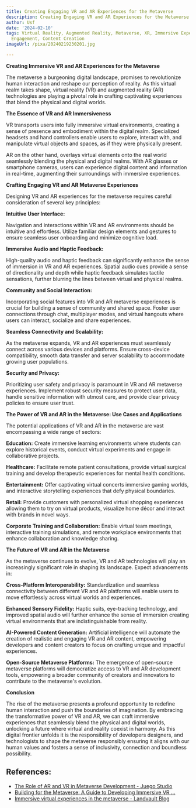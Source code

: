 ```yaml
---
title: Creating Engaging VR and AR Experiences for the Metaverse
description: Creating Engaging VR and AR Experiences for the Metaverse
author: Usf
date: '2024-02-10'
tags: Virtual Reality, Augmented Reality, Metaverse, XR, Immersive Experiences, User
  Engagement, Content Creation
imageUrl: /pixa/20240219230201.jpg

---
```

**Creating  Immersive VR and AR Experiences for  the Metaverse**

The metaverse a  burgeoning digital  landscape, promises to revolutionize human interaction and reshape our perception of reality. As this virtual realm takes shape, virtual reality (VR) and augmented reality (AR) technologies are playing a pivotal role in crafting captivating experiences that blend the physical and digital worlds.

**The Essence of VR  and AR Immersiveness**

VR transports users into fully immersive virtual  environments, creating a sense of presence and embodiment within the digital realm. Specialized headsets and hand controllers enable users  to explore, interact with, and  manipulate virtual  objects and spaces, as if they were physically present.

AR on the other hand,  overlays virtual elements onto the real world seamlessly blending the physical and digital realms. With AR glasses or smartphone cameras, users can experience digital  content and information  in real-time,  augmenting their surroundings with immersive experiences.

**Crafting Engaging VR and AR Metaverse Experiences**

Designing VR and AR experiences for the metaverse requires careful consideration of several key principles:

**Intuitive User Interface:**

Navigation and interactions within VR and  AR environments should be intuitive and effortless. Utilize familiar design  elements and  gestures to ensure  seamless user onboarding and minimize cognitive  load.

**Immersive Audio  and Haptic Feedback:**

High-quality audio and  haptic  feedback can significantly enhance  the sense of immersion  in VR and AR experiences. Spatial audio cues provide a sense of directionality and  depth while haptic feedback simulates tactile sensations, further blurring the lines between virtual and physical realms.

**Community and Social Interaction:**

Incorporating social features into VR and AR metaverse experiences  is crucial for building a sense of community and shared space. Foster  user connections through chat, multiplayer modes, and virtual hangouts where users can interact, socialize and share  experiences.

**Seamless Connectivity and Scalability:**

As the metaverse expands, VR and AR experiences must seamlessly connect across various devices and platforms. Ensure cross-device compatibility, smooth data transfer and server scalability to accommodate growing user populations.

**Security and Privacy:**

Prioritizing user safety and privacy is paramount in VR and AR  metaverse experiences. Implement robust security measures to protect user data,  handle sensitive information with utmost care, and provide clear privacy policies to ensure  user trust.

**The Power  of VR  and AR in the Metaverse: Use Cases and Applications**

The potential applications of VR  and AR in the metaverse are vast encompassing  a wide range of sectors:

**Education:** Create immersive  learning environments where students can explore historical events, conduct virtual experiments and engage in collaborative projects.

**Healthcare:** Facilitate  remote patient consultations, provide virtual surgical training  and develop therapeutic  experiences for mental health  conditions.

**Entertainment:** Offer captivating virtual  concerts immersive gaming worlds, and interactive storytelling experiences that defy physical boundaries.

**Retail:** Provide customers  with personalized  virtual shopping experiences  allowing them to try on virtual products, visualize home décor and interact with brands in  novel ways.

**Corporate Training and Collaboration:**  Enable virtual team  meetings, interactive training simulations, and remote workplace environments that enhance collaboration and knowledge sharing.

**The Future of VR and AR in the Metaverse**

As the metaverse continues to evolve, VR and AR technologies will  play an increasingly significant role in shaping its landscape. Expect advancements in:

**Cross-Platform Interoperability:**  Standardization and seamless connectivity between different VR and AR platforms  will enable users to move effortlessly across  virtual worlds and experiences.

**Enhanced Sensory Fidelity:** Haptic suits, eye-tracking technology, and improved spatial audio will further enhance  the sense of immersion creating virtual environments  that are indistinguishable from reality.

**AI-Powered Content Generation:** Artificial intelligence will automate the creation of realistic and engaging VR and AR content, empowering  developers and content creators to focus on crafting  unique and impactful  experiences.

**Open-Source Metaverse Platforms:**  The  emergence of  open-source metaverse platforms will democratize access to  VR and AR development tools, empowering a broader community of creators and innovators to contribute to the  metaverse's evolution.

**Conclusion**

The rise of the metaverse presents a profound opportunity to redefine human interaction and push the boundaries of imagination. By embracing the transformative power of VR and AR,  we can craft immersive experiences that seamlessly  blend the physical and digital worlds, unlocking  a  future where  virtual and reality coexist in harmony. As this digital frontier unfolds it is the responsibility of developers designers, and technologists  to shape  the metaverse responsibly ensuring it  aligns with our human values and fosters a sense of inclusivity, connection and boundless possibility.

## References:
- [The Role of AR and VR in Metaverse Development - Juego Studio](https://www.juegostudio.com/blog/ar-vr-in-metaverse)
- [Building for the Metaverse: A Guide to Developing Immersive VR ...](https://www.linkedin.com/pulse/building-metaverse-guide-developing-immersive-vr-ar-applications)
- [Immersive virtual experiences in the metaverse - Landvault Blog](https://landvault.io/blog/metaverse-experiences)
